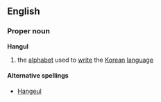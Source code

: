 ==English==

===Proper noun===
{{wikipedia}}
'''Hangul'''<!--cap'd?-->

# the [[alphabet]] used to [[write]] the [[Korean]] [[language]]

====Alternative spellings====
*[[Hangeul]]<!--cap'd?-->